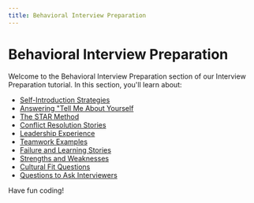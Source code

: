 ```yaml
---
title: Behavioral Interview Preparation
---
```


# Behavioral Interview Preparation

Welcome to the Behavioral Interview Preparation section of our Interview Preparation tutorial. In this section, you'll learn about:

- [Self-Introduction Strategies](./0-self-introduction-strategies.mdx)
- [Answering "Tell Me About Yourself](./1-answering-tell-me-about-yourself.mdx)
- [The STAR Method](./2-star-method.mdx)
- [Conflict Resolution Stories](./3-conflict-resolution-stories.mdx)
- [Leadership Experience](./4-leadership-experience.mdx)
- [Teamwork Examples](./5-teamwork-examples.mdx)
- [Failure and Learning Stories](./6-failure-and-learning-stories.mdx)
- [Strengths and Weaknesses](./7-strengths-and-weaknesses.mdx)
- [Cultural Fit Questions](./8-cultural-fit-questions.mdx)
- [Questions to Ask Interviewers](./9-questions-to-ask-interviewers.mdx)

Have fun coding!